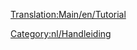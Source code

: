 [[Translation:Main/en/Tutorial]]{{en/-}}
{{en/Bilingual box| Nl
| Een category voor tutorial pagina&rsquo;s. Pagina's met de sjabloon [[Template/nl/Tutorial]] komen automatisch in deze categorie.
| A Category for Tutorial related pages. Articles that are called by [[Template/nl/Tutorial]] are automatically placed here. }}


[[Category:nl/Handleiding]]